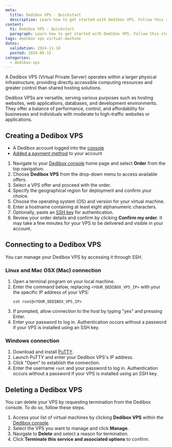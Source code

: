 ```yaml
---
meta:
  title: Dedibox VPS - Quickstart
  description: Learn how to get started with Dedibox VPS. Follow this step-by-step guide to set up, connect, and manage your virtual private server for hosting, development, and more.
content:
  h1: Dedibox VPS - Quickstart
  paragraph: Learn how to get started with Dedibox VPS. Follow this step-by-step guide to set up, connect, and manage your virtual private server for hosting, development, and more.
tags: dedibox vps virtual-machine
dates:
  validation: 2024-11-18
  posted: 2024-05-15
categories:
  - dedibox-vps
---
```


A Dedibox VPS (Virtual Private Server) operates within a larger physical infrastructure, providing directly accessible computing resources and greater control than shared hosting solutions.

Dedibox VPSs are versatile, serving various purposes such as hosting websites, web applications, databases, and development environments.
They offer a balance of performance, control, and affordability for businesses and individuals with moderate to high-traffic websites or applications.

## Creating a Dedibox VPS

<Macro id="requirements" />

- A Dedibox account logged into the [console](https://console.online.net)
- [Added a payment method](/dedibox-console/account/how-to/add-payment-method/) to your account

1. Navigate to your [Dedibox console](https://console.online.net) home page and select **Order** from the top navigation.
2. Choose **Dedibox VPS** from the drop-down menu to access available offers.
3. Select a VPS offer and proceed with the order.
4. Specify the geographical region for deployment and confirm your choice.
5. Choose the operating system (OS) and version for your virtual machine.
6. Enter a hostname containing at least eight alphanumeric characters.
7. Optionally, paste an [SSH key](/identity-and-access-management/organizations-and-projects/how-to/create-ssh-key/#how-to-upload-the-public-ssh-key-to-the-scaleway-interface) for authentication.
8. Review your order details and confirm by clicking **Confirm my order**.
    <Message type="note">
      It may take a few minutes for your VPS to be delivered and visible in your account.
    </Message>

## Connecting to a Dedibox VPS

You can manage your Dedibox VPS by accessing it through SSH.

### Linux and Mac OSX (Mac) connection

1. Open a terminal program on your local machine.
2. Enter the command below, replacing `<YOUR_DEDIBOX_VPS_IP>` with your the specific IP address of your VPS:
    ```
    ssh root@<YOUR_DEDIBOX_VPS_IP>
    ```
3. If prompted, allow connection to the host by typing "yes" and pressing Enter.
4. Enter your password to log in.
      <Message type="tip">
        Authentication occurs without a password if your VPS is installed using an SSH key.
      </Message>

### Windows connection

1. Download and install [PuTTY](https://www.chiark.greenend.org.uk/~sgtatham/putty/latest.html).
2. Launch PuTTY and enter your Dedibox VPS's IP address.
3. Click "Open" to establish the connection.
4. Enter the username `root` and your password to log in.
      <Message type="tip">
        Authentication occurs without a password if your VPS is installed using an SSH key.
      </Message>

## Deleting a Dedibox VPS

You can delete your VPS by requesting termination from the Dedibox console. To do so, follow these steps.

1. Access your list of virtual machines by clicking **Dedibox VPS** within the [Dedibox console](https://console.online.net/).
2. Select the VPS you want to manage and click **Manage**.
3. Navigate to **Delete** and select a reason for termination.
4. Click **Terminate this service and associated options** to confirm.


